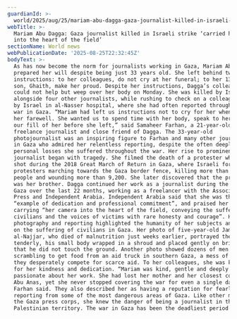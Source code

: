 ```yaml
---
guardianId: >-
  world/2025/aug/25/mariam-abu-dagga-gaza-journalist-killed-in-israeli-strike-carried-her-camera-into-the-heart-of-the-field
webTitle: >-
  Mariam Abu Dagga: Gaza journalist killed in Israeli strike ‘carried her camera
  into the heart of the field’
sectionName: World news
webPublicationDate: '2025-08-25T22:32:45Z'
bodyText: >-
  As has now become the norm for journalists working in Gaza, Mariam Abu Dagga
  prepared her will despite being just 33 years old. She left behind two sets of
  instructions: to her colleagues, do not cry at her funeral; to her 13-year-old
  son, Ghaith, make her proud. Despite her instructions, Dagga’s colleagues
  could not help but weep over her body on Monday. She was killed by Israel,
  alongside four other journalists, while rushing to check on a colleague struck
  by Israel in al-Nasser hospital, where she had often reported throughout the
  war in Gaza. “Mariam had left us instructions not to cry for her when we bid
  her farewell. She wanted us to spend time with her body, speak to her and take
  our fill of her before she left,” said Samaheer Farhan, a 21-year-old
  freelance journalist and close friend of Dagga. The 33-year-old
  photojournalist was an inspiring figure to Farhan and many other journalists
  in Gaza who admired her relentless reporting, despite the often deeply
  personal losses she suffered throughout the war. Her rise to prominence as a
  journalist began with tragedy. She filmed the death of a protester who was
  shot during the 2018 Great March of Return in Gaza, where Israeli forces shot
  protesters marching towards the Gaza border fence, killing more than 220
  people and wounding more than 9,200. She later discovered that the protester
  was her brother. Dagga continued her work as a journalist during the war in
  Gaza over the last 22 months, working as a freelancer with the Associated
  Press and Independent Arabia. Independent Arabia said that she was the
  “example of dedication and professional commitment”, and praised her for
  carrying “her camera into the heart of the field, conveying the suffering of
  civilians and the voices of victims with rare honesty and courage”. Her
  photography and reporting highlighted the humanity of her subjects and focused
  on the suffering of civilians in Gaza. Her photo of five-year-old Jamal
  al-Najjar, who died of malnutrition just weeks earlier, portrayed the child
  tenderly, his small body wrapped in a shroud and placed gently on bricks so
  that he did not touch the ground. Another photo showed dozens of men
  scrambling to get food from an aid truck in southern Gaza, a mess of bodies as
  they desperately compete for scarce aid. To her colleagues, she was known also
  for her kindness and dedication. “Mariam was kind, gentle and deeply
  passionate about her work. She had lost her mother and her closest colleague,
  Abu Anas, yet she never stopped covering the war for even a single day,”
  Farhan said. They also described her as having a reputation for fearlessness,
  reporting from some of the most dangerous areas of Gaza. Like other members of
  the Gaza press corps, she knew the danger of being a journalist in the
  Palestinian territory. The war in Gaza has been the deadliest period ever for
  journalists, killing more than 192 Palestinian journalists since it began on 7
  October, 2023. The Committee to Protect Journalists condemned Israel’s
  “broadcasted killing of journalists in Gaza”. Israel’s military, commenting on
  the killing of the five journalists on Monday, said that it “does not target
  journalists as such”. Dagga had not seen her son in a year-and-a-half, after
  he had been evacuated to the UAE with his father. “She longed to see and
  embrace her son again. Mariam died with that dream still unfulfilled, to hold
  her child once more,” Farhan said. To her son Ghaith, Dagga left behind her
  wishes that he always grow up to fulfil his dreams. “I want you to make me
  proud to become successful and excel, to prove yourself and to grow into a
  great businessman, my dear,” she wrote in a letter to her son. “When you grow
  up, get married and have a daughter, name her Mariam after me. You are my
  love, my heart, my support, my soul and my son whom I am proud of.”
headline: >-
  Mariam Abu Dagga: Gaza journalist killed in Israeli strike ‘carried her camera
  into the heart of the field’
thumbnail: >-
  https://media.guim.co.uk/a54c59d1c11a06b2aacfcf0e6d60fc2ebf7fa5e2/687_0_5000_4000/500.jpg
slug: >-
  mariam-abu-dagga-gaza-journalist-killed-in-israeli-strike-carried-her-camera-into-the-heart-of-the-field
webUrl: >-
  https://www.theguardian.com/world/2025/aug/25/mariam-abu-dagga-gaza-journalist-killed-in-israeli-strike-carried-her-camera-into-the-heart-of-the-field
generatedAt: '2025-08-26T09:00:27.277Z'
source: guardian-api
---
```

As has now become the norm for journalists working in Gaza, Mariam Abu Dagga prepared her will despite being just 33 years old. She left behind two sets of instructions: to her colleagues, do not cry at her funeral; to her 13-year-old son, Ghaith, make her proud. Despite her instructions, Dagga’s colleagues could not help but weep over her body on Monday. She was killed by Israel, alongside four other journalists, while rushing to check on a colleague struck by Israel in al-Nasser hospital, where she had often reported throughout the war in Gaza. “Mariam had left us instructions not to cry for her when we bid her farewell. She wanted us to spend time with her body, speak to her and take our fill of her before she left,” said Samaheer Farhan, a 21-year-old freelance journalist and close friend of Dagga. The 33-year-old photojournalist was an inspiring figure to Farhan and many other journalists in Gaza who admired her relentless reporting, despite the often deeply personal losses she suffered throughout the war. Her rise to prominence as a journalist began with tragedy. She filmed the death of a protester who was shot during the 2018 Great March of Return in Gaza, where Israeli forces shot protesters marching towards the Gaza border fence, killing more than 220 people and wounding more than 9,200. She later discovered that the protester was her brother. Dagga continued her work as a journalist during the war in Gaza over the last 22 months, working as a freelancer with the Associated Press and Independent Arabia. Independent Arabia said that she was the “example of dedication and professional commitment”, and praised her for carrying “her camera into the heart of the field, conveying the suffering of civilians and the voices of victims with rare honesty and courage”. Her photography and reporting highlighted the humanity of her subjects and focused on the suffering of civilians in Gaza. Her photo of five-year-old Jamal al-Najjar, who died of malnutrition just weeks earlier, portrayed the child tenderly, his small body wrapped in a shroud and placed gently on bricks so that he did not touch the ground. Another photo showed dozens of men scrambling to get food from an aid truck in southern Gaza, a mess of bodies as they desperately compete for scarce aid. To her colleagues, she was known also for her kindness and dedication. “Mariam was kind, gentle and deeply passionate about her work. She had lost her mother and her closest colleague, Abu Anas, yet she never stopped covering the war for even a single day,” Farhan said. They also described her as having a reputation for fearlessness, reporting from some of the most dangerous areas of Gaza. Like other members of the Gaza press corps, she knew the danger of being a journalist in the Palestinian territory. The war in Gaza has been the deadliest period ever for journalists, killing more than 192 Palestinian journalists since it began on 7 October, 2023. The Committee to Protect Journalists condemned Israel’s “broadcasted killing of journalists in Gaza”. Israel’s military, commenting on the killing of the five journalists on Monday, said that it “does not target journalists as such”. Dagga had not seen her son in a year-and-a-half, after he had been evacuated to the UAE with his father. “She longed to see and embrace her son again. Mariam died with that dream still unfulfilled, to hold her child once more,” Farhan said. To her son Ghaith, Dagga left behind her wishes that he always grow up to fulfil his dreams. “I want you to make me proud to become successful and excel, to prove yourself and to grow into a great businessman, my dear,” she wrote in a letter to her son. “When you grow up, get married and have a daughter, name her Mariam after me. You are my love, my heart, my support, my soul and my son whom I am proud of.”
